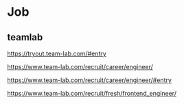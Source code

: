 # Job

## teamlab

https://tryout.team-lab.com/#entry

https://www.team-lab.com/recruit/career/engineer/

https://www.team-lab.com/recruit/career/engineer/#entry

https://www.team-lab.com/recruit/fresh/frontend_engineer/